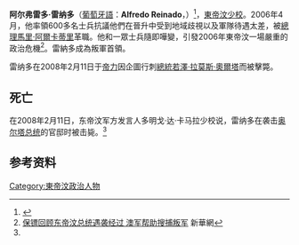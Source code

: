 '''阿尔弗雷多·雷纳多'''（[[葡萄牙語|葡萄牙語]]：'''Alfredo Reinado'''，{{bd|1967年| |2008年|2月11日|catIdx=R}}）<ref name="SMH_wounded">{{cite news |title=Ramos-Horta wounded |url=http://www.smh.com.au/news/world/ramoshorta-wounded/2008/02/11/1202578639815.html |publisher=[[悉尼先驱早报|悉尼先驱早报]] |date=2008-02-11 |accessdate=2008-02-11  }}</ref>，[[東帝汶|東帝汶]][[少校|少校]]。2006年4月，他率領600多名士兵抗議他們在晉升中受到地域歧視以及軍隊待遇太差，被[[東帝汶總理|總理]][[馬里·阿爾卡蒂里|馬里·阿爾卡蒂里]]革職。他和一眾士兵隨即嘩變，引發2006年東帝汶一場嚴重的政治危機<ref>[http://news.xinhuanet.com/mil/2008-02/15/content_7608494.htm 保镖回顾东帝汶总统遇袭经过 澳军帮助搜捕叛军] {{webarchive|url=https://web.archive.org/web/20080226202852/http://news.xinhuanet.com/mil/2008-02/15/content_7608494.htm |date=2008-02-26 }} 新華網</ref>。雷納多成為叛軍首領。

雷纳多在2008年2月11日于[[帝力|帝力]]因企圖行刺[[東帝汶總統|總統]][[若澤·拉莫斯·奧爾塔|若澤·拉莫斯·奧爾塔]]而被擊斃。

==死亡==
在2008年2月11日，东帝汶军方发言人多明戈·达·卡马拉少校说，雷纳多在袭击[[若泽·拉莫斯·奥尔塔|奥尔塔总统]]的官邸时被击毙。<ref name="SMH_wounded"/>

==参考资料==
<div class="references-small">
<references/>
</div>

[[Category:東帝汶政治人物|Category:東帝汶政治人物]]